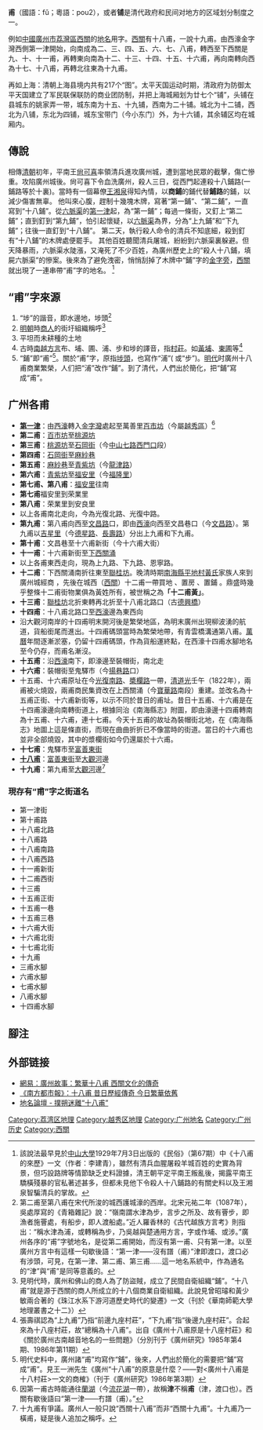 {{noteTA
|1=zh-hans:福隆里;zh-hant:福隆里;zh-hk:福隆里;zh-tw:福隆里;zh-mo:福隆里;
|2=zh-hans:涌;zh-hant:涌;zh-hk:涌;zh-tw:涌;zh-mo:涌;
}}
'''甫'''（國語：fǔ；粵語：pou2），或者'''铺'''是清代政府和民间对地方的区域划分制度之一。

例如[[中國|中國]][[廣州市|廣州市]][[荔灣區|荔灣區]][[西關|西關]]的[[地名|地名]]用字。[[西關|西關]]有十八甫，一說十九甫。由西濠金字灣西側第一津開始，向南成為二、三、四、五、六、七、八甫，轉西至下西關是九、十、十一甫，再轉東向南為十二、十三、十四、十五、十六甫，再向南轉向西為十七、十八甫，再轉北往東為十九甫。

再如上海：清朝上海县境内共有217个“图”。太平天国运动时期，清政府为防御太平天国建立了军民联保联防的商业团防制，并把上海城厢划为廿七个“铺”，头铺在县城东的姚家弄一带，城东南为十五、十九铺，西南为二十铺。城北为十二铺，西北为八铺，东北为四铺，城东宝带门（今小东门）外，为十六铺，其余辅区均在城厢内。

== 傳說 ==
相傳[[清朝|清朝]]初年，平南王[[尙可喜|尙可喜]]率領清兵進攻廣州城，遭到當地民眾的截擊，傷亡慘重。攻陷廣州城後。尙可喜下令血洗廣州，殺人三日，從西門起連殺十八鋪路(一鋪路等於十裏)。當時有一個幕僚[[王湘泉|王湘泉]]得知內情，以'''商鋪'''的鋪代替'''鋪路'''的鋪，以減少傷害無辜。  他叫來心腹，趕制十幾塊木牌，寫著“第一鋪”、“第二鋪”，一直寫到“十八鋪”。從[[六脈渠|六脈渠]]的[[第一津|第一津]]起，為“第一鋪”；每過一條街，又釘上“第二鋪”；直到釘到“第九鋪”，怕引起懷疑，以[[六脈渠|六脈渠]]為界，分為“上九鋪”和“下九鋪”；往後一直釘到“十八鋪”。  第二天，執行殺人命令的清兵不知底細，殺到釘有“十八鋪”的木牌處便罷手。  其他百姓聽聞清兵屠城，紛紛到六脈渠裏躲避。但天降暴雨，六脈渠水陡漲，又淹死了不少百姓，為廣州歷史上的“殺人十八鋪，填屍六脈渠”的慘案。後來為了避免洩密，悄悄刮掉了木牌中“鋪”字的[[金部|金字旁]]，[[西關|西關]]就出現了一連串帶“甫”字的地名。 <ref>該說法最早見於[[中山大學|中山大學]]1929年7月3日出版的《民俗》（第67期）中《十八甫的來歷》一文（作者：李建青），雖然有清兵血腥屠殺羊城百姓的史實為背景，但巧設路牌等情節缺乏史料證據，清王朝平定平南王叛亂後，揭露平南王驕橫殘暴的官私著述甚多，但都未見他下令殺人十八鋪路的有關史料以及王湘泉智騙清兵的掌故。</ref>

== “甫”字來源 ==
#“埗”的諧音，即水邊地，埗頭<ref>第二甫至第八甫在宋代所浚的城西護城濠的西岸。北宋元祐二年（1087年），吳處厚寫的《青箱雜記》說：“嶺南謂水津為步，言步之所及、故有罾步，即漁者施罾處，有船步，即人渡船處。”近人羅香林的《古代越族方言考》則指出：“稱水津為浦，或轉稱為步，乃吳越與楚通用方言，字或作埔、或涉。”廣州各序的“甫”字號地名，是從第二甫開始，而沒有第一甫、只有第一津。以至廣州方言中有這樣一句歇後語：“第一津——沒有譜（甫）”津即渡口，渡口必有涉頭，可見，在第一津、第二甫、第三甫……這一地名系統中，作為通名的“津”與“甫”是同等意義的。</ref>
#[[明朝|明朝]]時[[商人|商人]]的街圩組織稱呼<ref>見明代時，廣州和佛山的商人為了防盜賊，成立了民間自衛組織“鋪”。“十八甫”就是源于西關的商人所成立的十八個商業自衛組織。此說見曾昭璿和黃少敏兩合著的《珠江水系下游河道歷史時代的變遷》一文（刊於《華南師範大學地理叢書之十二》）</ref>
#平坦而未耕種的土地
#古時[[南越|南越]][[方言|方言]]布、埔、圃、浦、步和埗的譯音，指[[村莊|村莊]]。如[[黄埔_(广州)|黃埔]]、[[東圃|東圃]]等<ref>張壽祺認為“上九甫”乃指“前邊九座村莊”，“下九甫”指“後邊九座村莊”。合起來為十八座村莊，故“總稱為十八甫”。出自《廣州十八甫原是十八座村莊》和《關於廣州古南越音地名的一些問題》（分別刊于《廣州研究》1985年第4期、1986年第11期）</ref>
#“鋪”即“甫”<ref>明代史料中，廣州諸“甫”均寫作“鋪”，後來，人們出於簡化的需要把“鋪”寫成“甫”。見王一洲先生《廣州“十八甫”的原意是什麼？——對<廣州十八甫是十八村莊>一文的商榷》（刊于《廣州研究》1986年第3期）</ref>。關於“甫”字，原指[[埗頭|埗頭]]，也寫作“浦”( 或“步”)。[[明代|明代]]时廣州十八甫商業繁榮，人们把“浦”改作“鋪”。到了清代，人們出於簡化，把“鋪”寫成“甫”。

== 广州各甫 ==
*'''[[第一津|第一津]]'''：由[[西濠|西濠]]轉入[[金字灣|金字灣]]處起至萬善里[[百市坊|百市坊]]（今屬[[越秀區|越秀區]]）<ref>因第一甫古時能通往[[蘭湖|蘭湖]]（今[[流花湖|流花湖]]一帶），故稱'''津'''不稱'''甫'''（津，渡口也）。西關有歇後語曰“第一津——冇譜（甫）。”</ref>
*'''第二甫'''：[[百市坊|百市坊]]至[[桃源坊|桃源坊]]
*'''第三甫'''：[[桃源坊|桃源坊]]至[[石岡街|石岡街]]（今[[中山七路|中山七路]][[西門口|西門口]]段）
*'''第四甫'''：[[石岡街|石岡街]]至[[麻紗巷|麻紗巷]]
*'''第五甫'''：[[麻紗巷|麻紗巷]]至[[青紫坊|青紫坊]]（今[[龍津路|龍津路]]）
*'''第六甫'''：[[青紫坊|青紫坊]]至[[福安里|福安里]]（今[[福隆里|福隆里]]）
*'''第七甫、第八甫'''：[[福安里|福安里]]往南
*'''第七甫'''福安里到荣業里
*'''第八甫'''：荣業里到安良里
*以上各甫南北走向，今為光復北路、光復中路。
*'''第九甫'''：第八甫向西至[[文昌路|文昌路]]口，即由[[西濠|西濠]]向西至文昌巷口（今[[文昌路|文昌路]]）。第九甫以[[吉星里|吉星里]]（今[[德星路|德星路]]、[[長壽路|長壽路]]）分出上九甫和下九甫。
*'''第十甫'''：文昌巷至十六甫新街（今十六甫大街）
*'''十一甫'''：十六甫新街至[[下西關涌|下西關涌]]
*以上各甫東西走向，現為上九路、下九路、恩寧路。
*'''十二甫'''：下西關涌南折往東至[[聯桂坊|聯桂坊]]。晚清時期[[南海縣|南海縣]][[平地黄氏大宗祠|平地村黃氏]]家族人來到廣州城經商 ，先後在城西（[[西關|西關]]）十二甫一帶買地 、置房 、置鋪 。鼎盛時幾乎整條十二甫街物業俱為黃姓所有，被世稱之為'''「十二甫黃」'''。
*'''十三甫'''：[[聯桂坊|聯桂坊]]北折東轉再北折至十八甫北路口（古[[德興橋|德興橋]]）
*'''十四甫'''：十八甫北路口至[[西濠|西濠]]邊為東西向
*沿大觀河南岸的十四甫明末開河後是繁榮地區，為明末廣州出現柳波湧的航道，貨船銜尾而進出。十四甫碼頭當時為繁榮地帶，有青雲橋溝通第八甫。[[萬曆|萬曆]]年間逐漸淤塞，仍留十四甫碼頭，作為貨船運終點，在西濠十四甫水腳地名至今仍存，而甫名漸沒。
*'''十五甫'''：沿[[西濠|西濠]]南下，即濠邊至裝帽街，南北走
*'''十六甫'''：裝帽街至鬼驛市（今[[揚巷路|揚巷路]]口）
*十五甫、十六甫原址在今[[光復南路|光復南路]]、[[槳欄路|槳欄路]]一帶，[[清|清]][[道光|道光]]壬午（1822年），兩甫被火燒毀，兩甫商民集資改在上西關涌（今[[寶華路|寶華路]]南段）重建。並改名為十五甫正街、十六甫新街等，以示不同於昔日的甫址。昔日十五甫、十六甫是在十四甫濠邊向南轉街道上，根據同治《南海縣志》附圖，即由濠邊十四甫轉南為十五甫、十六甫，連十七甫。今天十五甫的故址為裝帽街北地，在《南海縣志》地圖上這是條直街，而現在曲曲折折已不像當時的街道。當日的十六甫也並非全部燒毀，其中的漿欄街如今仍還屬於十六甫。
*'''十七甫'''：鬼驛市至[[富善東街|富善東街]]
*'''[[十八甫|十八甫]]'''：[[富善東街|富善東街]]至[[大觀河|大觀河]]邊
*'''十九甫'''：第九甫至[[大觀河|大觀河]]邊<ref>十九甫有爭議。廣州人一般只說“西關十八甫”而非“西關十九甫”。十九甫乃一橫甫，疑是後人追加之稱呼。</ref>
=== 現存有“甫”字之街道名 ===
*第一津街
*第十甫路
*十八甫北路
*十八甫路
*十八甫南路
*十八甫西路
*十一甫新街
*十二甫西街
*十三甫
*十五甫正街
*十五甫一巷
*十五甫三巷
*十六甫大街
*十六甫北街
*十七甫北街
*十九甫
*三甫水腳
*六甫水腳
*七甫水腳
*八甫水腳
*十四甫水腳

== 腳注 ==
{{reflist}}

== 外部链接 ==
*[http://travel.163.com/06/1204/10/31G7OQHS0006202H.html 網易：廣州故事：繁華十八甫 西關文化的傳奇] {{Wayback|url=http://travel.163.com/06/1204/10/31G7OQHS0006202H.html |date=20061217170911 }}
*[https://web.archive.org/web/20160304203721/http://www.gzlib.gov.cn/shequ_info/ndgz/NDGZDetail.do?id=18421 《南方都市報》：十八甫 昔日歷經傳奇 今日繁華依舊]
*[http://gzdm.gzmz.gov.cn/content.aspx?Idx=164 地名論壇 - 撲朔迷離“十八甫”] {{Wayback|url=http://gzdm.gzmz.gov.cn/content.aspx?Idx=164 |date=20160307112038 }}


{{西关十八甫（十九甫）}}
[[Category:荔湾区地理|Category:荔湾区地理]]
[[Category:越秀区地理|Category:越秀区地理]]
[[Category:广州地名|Category:广州地名]]
[[Category:广州历史|Category:广州历史]]
[[Category:西關|Category:西關]]